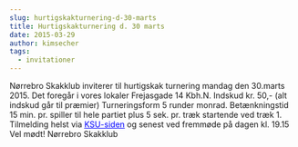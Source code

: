 ```yaml
---
slug: hurtigskakturnering-d-30-marts
title: Hurtigskakturnering d. 30 marts
date: 2015-03-29
author: kimsecher
tags:
  - invitationer
---
```

Nørrebro Skakklub inviterer til hurtigskak turnering mandag den 30.marts 2015.
Det foregår i vores lokaler Frejasgade 14 Kbh.N.
Indskud kr. 50,- (alt indskud går til præmier)
Turneringsform 5 runder monrad. Betænkningstid 15 min. pr. spiller til hele partiet plus 5 sek. pr. træk startende ved træk 1.
Tilmelding helst via <a href="http://ksu.dk/kalender/dotnet/viskalender.aspx?id=1462"><span style="text-decoration: underline;"><span style="color: #0000ff; text-decoration: underline;">KSU-siden</span></span></a> og senest ved fremmøde på dagen kl. 19.15
Vel mødt!
Nørrebro Skakklub
